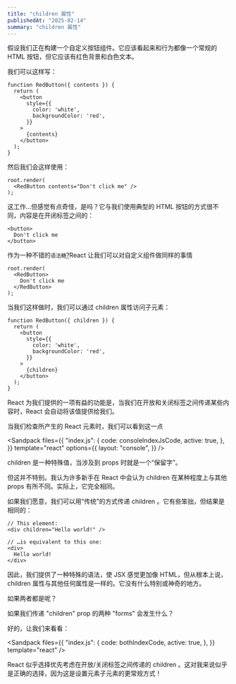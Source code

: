 ```yaml
---
title: "children 属性"
publishedAt: "2025-02-14"
summary: "children 属性"
---
```




假设我们正在构建一个自定义按钮组件。它应该看起来和行为都像一个常规的 HTML 按钮，但它应该有红色背景和白色文本。

我们可以这样写：

```JSX
function RedButton({ contents }) {
  return (
    <button
      style={{
        color: 'white',
        backgroundColor: 'red',
      }}
    >
      {contents}
    </button>
  );
}
```

然后我们会这样使用：

```JSX
root.render(
  <RedButton contents="Don't click me" />
);
```

这工作…但感觉有点奇怪，是吗？它与我们使用典型的 HTML 按钮的方式很不同，内容是在开闭标签之间的：

```JSX
<button>
  Don't click me
</button>
```

作为一种不错的`语法糖`<abbr title="通过一种“更甜蜜”的 API 产生相同结果的另一种方式。通常是使代码更易于编写的一种使工作变得更加愉快的东西。">?</abbr>React 让我们可以对自定义组件做同样的事情

```JSX
root.render(
  <RedButton>
    Don't click me
  </RedButton>
);
```

当我们这样做时，我们可以通过 children 属性访问子元素：

```JSX
function RedButton({ children }) {
  return (
    <button
      style={{
        color: 'white',
        backgroundColor: 'red',
      }}
    >
      {children}
    </button>
  );
}
```

React 为我们提供的一项有益的功能是，当我们在开放和关闭标签之间传递某些内容时，React 会自动将该值提供给我们。

当我们检查所产生的 React 元素时，我们可以看到这一点

<Sandpack
  files={{
    "index.js": {
      code: consoleIndexJsCode,
      active: true,
    },
  }}
  template="react"
  options={{
    layout: "console",
  }}
/>

children 是一种特殊值，当涉及到 props 时就是一个“保留字”。

但这并不特别。我认为许多新手在 React 中会认为 children 在某种程度上与其他 props 有所不同。实际上，它完全相同。

如果我们愿意，我们可以用“传统”的方式传递 children 。它有些笨拙，但结果是相同的：

```JSX
// This element:
<div children="Hello world!" />

// …is equivalent to this one:
<div>
  Hello world!
</div>
```

因此，我们提供了一种特殊的语法，使 JSX 感觉更加像 HTML，但从根本上说， children 属性与其他任何属性是一样的。它没有什么特别或神奇的地方。

如果两者都是呢？

如果我们传递 "children" prop 的两种 "forms" 会发生什么？

好的，让我们来看看：

<Sandpack
  files={{
    "index.js": {
      code: bothIndexCode,
      active: true,
    },
  }}
  template="react"
/>

React 似乎选择优先考虑在开放/关闭标签之间传递的 children 。这对我来说似乎是正确的选择，因为这是设置元素子元素的更常规方式！
